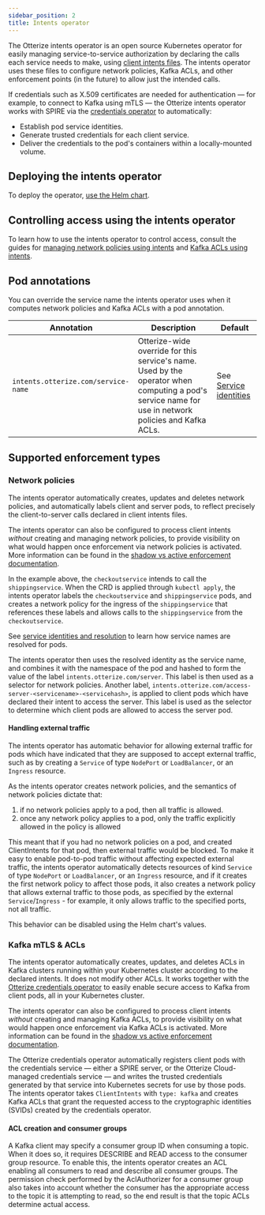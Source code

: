 ```yaml
---
sidebar_position: 2
title: Intents operator
---
```


The Otterize intents operator is an open source Kubernetes operator for easily managing service-to-service authorization
by declaring the calls each service needs to make, using [client intents files](/intent-based-access-control).
The intents operator uses these files to configure network policies, Kafka ACLs, and other enforcement points (in the future) to allow just the intended calls.

If credentials such as X.509 certificates are needed for authentication &mdash; for example,
to connect to Kafka using mTLS &mdash; the Otterize intents operator works with SPIRE via the
[credentials operator](/reference/configuration/credentials-operator) to automatically:
- Establish pod service identities.
- Generate trusted credentials for each client service.
- Deliver the credentials to the pod's containers within a locally-mounted volume.


## Deploying the intents operator
To deploy the operator, [use the Helm chart](/reference/configuration/intents-operator/helm-chart).

## Controlling access using the intents operator
To learn how to use the intents operator to control access, consult the guides for [managing network policies using intents](/quick-tutorials/k8s-network-policies) and [Kafka ACLs using intents](/quick-tutorials/k8s-istio-authorization-policies).

## Pod annotations

You can override the service name the intents operator uses when it computes network policies and Kafka ACLs with a pod annotation.


| Annotation                          | Description                                                                                                                                          | Default                                       |
|-------------------------------------|------------------------------------------------------------------------------------------------------------------------------------------------------|-----------------------------------------------|
| `intents.otterize.com/service-name` | Otterize-wide override for this service's name. Used by the operator when computing a pod's service name for use in network policies and Kafka ACLs. | See [Service identities](/reference/service-identities) |

## Supported enforcement types

### Network policies
The intents operator automatically creates, updates and deletes network policies, and automatically labels client and server pods, to reflect precisely the client-to-server calls declared in client intents files.

The intents operator can also be configured to process client intents *without* creating and managing network policies, to provide visibility on what would happen once enforcement via network policies is activated. More information can be found in the [shadow vs active enforcement documentation](/shadow-vs-active-enforcement).

In the example above, the `checkoutservice` intends to call the `shippingservice`. When the CRD is applied through `kubectl apply`, the intents operator labels the `checkoutservice` and `shippingservice` pods, and creates a network policy for the ingress of the `shippingservice` that references these labels and allows calls to the `shippingservice` from the `checkoutservice`.

See [service identities and resolution](/reference/service-identities) to learn how service names are resolved for pods.

The intents operator then uses the resolved identity as the service name, and combines it with the namespace of the pod and hashed to form the value of the label `intents.otterize.com/server`.
This label is then used as a selector for network policies. Another
label, `intents.otterize.com/access-server-<servicename>-<servicehash>`, is applied to client pods which have declared their intent
to access the server. This label is used as the selector to determine which client pods are allowed to access the server
pod.

#### Handling external traffic
The intents operator has automatic behavior for allowing external traffic for pods which have indicated that they are supposed to accept external traffic, such as by creating a `Service` of type `NodePort` or `LoadBalancer`, or an `Ingress` resource.

As the intents operator creates network policies, and the semantics of network policies dictate that:
1. if no network policies apply to a pod, then all traffic is allowed.
2. once any network policy applies to a pod, only the traffic explicitly allowed in the policy is allowed

This meant that if you had no network policies on a pod, and created ClientIntents for that pod, then external traffic would be blocked. To make it easy to enable pod-to-pod traffic without affecting expected external traffic, the intents operator automatically detects resources of kind `Service` of type `NodePort` or `LoadBalancer`, or an `Ingress` resource, and if it creates the first network policy to affect those pods, it also creates a network policy that allows external traffic to those pods, as specified by the external `Service`/`Ingress` - for example, it only allows traffic to the specified ports, not all traffic.

This behavior can be disabled using the Helm chart's values.

### Kafka mTLS & ACLs
The intents operator automatically creates, updates, and deletes ACLs in Kafka clusters running within your Kubernetes cluster according to the declared intents. It does not modify other ACLs. It works together with the [Otterize credentials operator](/reference/configuration/credentials-operator) to easily enable secure access to Kafka from client pods, all in your Kubernetes cluster.

The intents operator can also be configured to process client intents *without* creating and managing Kafka ACLs, to provide visibility on what would happen once enforcement via Kafka ACLs is activated. More information can be found in the [shadow vs active enforcement documentation](/shadow-vs-active-enforcement).

The Otterize credentials operator automatically registers client pods with the credentials service &mdash; either a SPIRE server, or the Otterize Cloud-managed credentials service &mdash; and writes the trusted credentials generated by that service into Kubernetes secrets for use by those pods. The intents operator takes `ClientIntents` with `type: kafka` and creates Kafka ACLs that grant the requested access to the cryptographic identities (SVIDs) created by the credentials operator.

#### ACL creation and consumer groups
A Kafka client may specify a consumer group ID when consuming a topic. When it does so, it requires DESCRIBE and READ access to the consumer group resource.
To enable this, the intents operator creates an ACL enabling all consumers to read and describe all consumer groups.
The permission check performed by the AclAuthorizer for a consumer group also takes into account whether the consumer has the appropriate access to the topic
it is attempting to read, so the end result is that the topic ACLs determine actual access.
